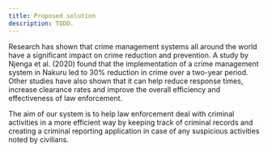 ```yaml
---
title: Proposed solution
description: TODO.
---
```


Research has shown that crime management systems all around the world have a significant impact on crime reduction
and prevention. A study by Njenga et al. (2020) found that the implementation of a crime management system in
Nakuru led to 30% reduction in crime over a two-year period. Other studies have also shown that it can help reduce
response times, increase clearance rates and improve the overall efficiency and effectiveness of law enforcement.

The aim of our system is to help law enforcement deal with criminal activities in a more efficient way by keeping
track of criminal records and creating a criminal reporting application in case of any suspicious activities noted
by civilians.
